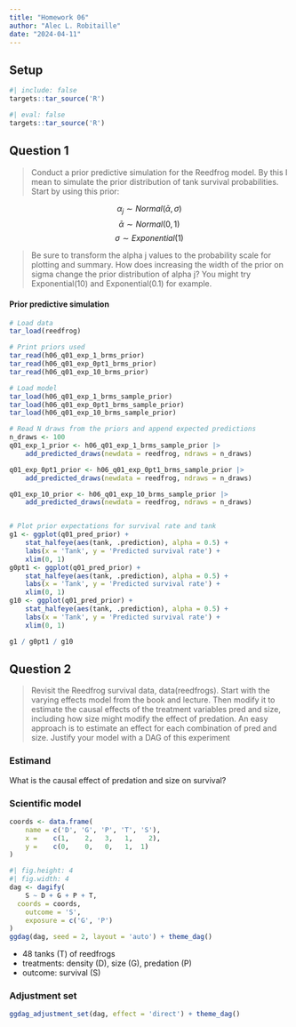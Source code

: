 ```yaml
---
title: "Homework 06"
author: "Alec L. Robitaille"
date: "2024-04-11"
---
```


## Setup

```r
#| include: false
targets::tar_source('R')
```


```r
#| eval: false
targets::tar_source('R')
```


## Question 1

> Conduct a prior predictive simulation for the Reedfrog model. By this I mean
to simulate the prior distribution of tank survival probabilities. Start by
using this prior:

$$\alpha_{j} \sim Normal(\bar{\alpha}, \sigma)$$
$$\bar{\alpha} \sim Normal(0, 1)$$
$$\sigma \sim Exponential(1)$$

> Be sure to transform the alpha j values to the probability scale for plotting
and summary. How does increasing the width of the prior on sigma change the
prior distribution of alpha j? You might try Exponential(10) and
Exponential(0.1) for example.


#### Prior predictive simulation

```r
# Load data
tar_load(reedfrog)

# Print priors used
tar_read(h06_q01_exp_1_brms_prior)
tar_read(h06_q01_exp_0pt1_brms_prior)
tar_read(h06_q01_exp_10_brms_prior)

# Load model
tar_load(h06_q01_exp_1_brms_sample_prior)
tar_load(h06_q01_exp_0pt1_brms_sample_prior)
tar_load(h06_q01_exp_10_brms_sample_prior)

# Read N draws from the priors and append expected predictions
n_draws <- 100
q01_exp_1_prior <- h06_q01_exp_1_brms_sample_prior |>
	add_predicted_draws(newdata = reedfrog, ndraws = n_draws)

q01_exp_0pt1_prior <- h06_q01_exp_0pt1_brms_sample_prior |>
	add_predicted_draws(newdata = reedfrog, ndraws = n_draws)

q01_exp_10_prior <- h06_q01_exp_10_brms_sample_prior |>
	add_predicted_draws(newdata = reedfrog, ndraws = n_draws)


# Plot prior expectations for survival rate and tank
g1 <- ggplot(q01_pred_prior) + 
	stat_halfeye(aes(tank, .prediction), alpha = 0.5) +
	labs(x = 'Tank', y = 'Predicted survival rate') + 
	xlim(0, 1)
g0pt1 <- ggplot(q01_pred_prior) + 
	stat_halfeye(aes(tank, .prediction), alpha = 0.5) +
	labs(x = 'Tank', y = 'Predicted survival rate') + 
	xlim(0, 1)
g10 <- ggplot(q01_pred_prior) + 
	stat_halfeye(aes(tank, .prediction), alpha = 0.5) +
	labs(x = 'Tank', y = 'Predicted survival rate') + 
	xlim(0, 1)

g1 / g0pt1 / g10
```


## Question 2

> Revisit the Reedfrog survival data, data(reedfrogs). Start with the varying
effects model from the book and lecture. Then modify it to estimate the causal
effects of the treatment variables pred and size, including how size might
modify the effect of predation. An easy approach is to estimate an effect for
each combination of pred and size. Justify your model with a DAG of this
experiment

### Estimand

What is the causal effect of predation and size on survival?

### Scientific model

```r
coords <- data.frame(
	name = c('D', 'G', 'P', 'T', 'S'),
	x =    c(1,    2,   3,   1,    2),
	y =    c(0,    0,   0,   1,  1)
)
```

```r
#| fig.height: 4
#| fig.width: 4 
dag <- dagify(
	S ~ D + G + P + T,
  coords = coords,
	outcome = 'S',
	exposure = c('G', 'P')
)
ggdag(dag, seed = 2, layout = 'auto') + theme_dag()
```

- 48 tanks (T) of reedfrogs
- treatments: density (D), size (G), predation (P)
- outcome: survival (S)


### Adjustment set

```r
ggdag_adjustment_set(dag, effect = 'direct') + theme_dag()
```
